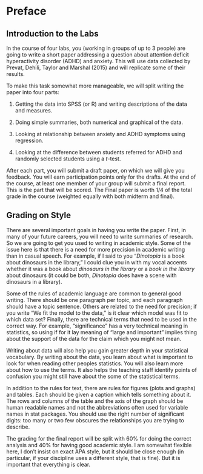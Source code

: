 # Preface {.unnumbered}

## Introduction to the Labs

In the course of four labs, you (working in groups of up to 3 people) are going to write a short paper addressing a question about attention deficit hyperactivity disorder (ADHD) and anxiety. This will use data collected by Prevat, Dehili, Taylor and Marshal (2015) and will replicate some of their results.

To make this task somewhat more manageable, we will split writing the paper into four parts:

1.  Getting the data into SPSS (or R) and writing descriptions of the data and measures.

2.  Doing simple summaries, both numerical and graphical of the data.

3.  Looking at relationship between anxiety and ADHD symptoms using regression.

4.  Looking at the difference between students referred for ADHD and randomly selected students using a $t$-test.

After each part, you will submit a draft paper, on which we will give you feedback. You will earn participation points only for the drafts. At the end of the course, at least one member of your group will submit a final report. This is the part that will be scored. The Final paper is worth 1/4 of the total grade in the course (weighted equally with both midterm and final).

## Grading on Style

There are several important goals in having you write the paper. First, in many of your future careers, you will need to write summaries of research. So we are going to get you used to writing in academic style. Some of the issue here is that there is a need for more precision in academic writing than in casual speech. For example, if I said to you "*Dinotopia* is a book about dinosaurs in the library," I could clue you in with my vocal accents whether it was a book about *dinosaurs in the library* or a *book in the library* about dinosaurs (it could be both, *Dinotopia* does have a scene with dinosaurs in a library).

Some of the rules of academic language are common to general good writing. There should be one paragraph per topic, and each paragraph should have a topic sentence. Others are related to the need for precision; if you write "We fit the model to the data," is it clear which model was fit to which data set? Finally, there are technical terms that need to be used in the correct way. For example, "significance" has a very technical meaning in statistics, so using if for it lay meaning of "large and important" implies thing about the support of the data for the claim which you might not mean.

Writing about data will also help you gain greater depth in your statistical vocabulary. By writing about the data, you learn about what is important to look for when reading other peoples statistics. You will also learn more about how to use the terms. It also helps the teaching staff identify points of confusion you might still have about the some of the statistical terms.

In addition to the rules for text, there are rules for figures (plots and graphs) and tables. Each should be given a caption which tells something about it. The rows and columns of the table and the axis of the graph should be human readable names and not the abbreviations often used for variable names in stat packages. You should use the right number of significant digits: too many or two few obscures the relationships you are trying to describe.

The grading for the final report will be split with 60% for doing the correct analysis and 40% for having good academic style. I am somewhat flexible here, I don't insist on exact APA style, but it should be close enough (in particular, if your discipline uses a different style, that is fine). But it is important that everything is clear.

